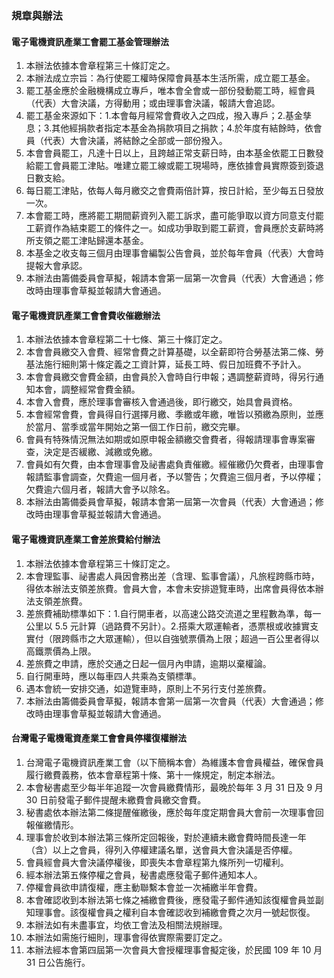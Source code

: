 ### 規章與辦法

#### 電子電機資訊產業工會罷工基金管理辦法

1. 本辦法依據本會章程第三十條訂定之。
2. 本辦法成立宗旨：為行使罷工權時保障會員基本生活所需，成立罷工基金。
3. 罷工基金應於金融機構成立專戶，唯本會全會或一部份發動罷工時，經會員（代表）大會決議，方得動用；或由理事會決議，報請大會追認。
4. 罷工基金來源如下：1.本會每月經常會費收入之四成，撥入專戶；2.基金孳息；3.其他經捐款者指定本基金為捐款項目之捐款；4.於年度有結餘時，依會員（代表）大會決議，將結餘之全部或一部份撥入。
5. 本會會員罷工，凡達十日以上，且跨越正常支薪日時，由本基金依罷工日數發給罷工會員罷工津貼。唯建立罷工線或罷工現場時，應依據會員實際簽到簽退日數支給。
6. 每日罷工津貼，依每人每月繳交之會費兩倍計算，按日計給，至少每五日發放一次。
7. 本會罷工時，應將罷工期間薪資列入罷工訴求，盡可能爭取以資方同意支付罷工薪資作為結束罷工的條件之一。如成功爭取到罷工薪資，會員應於支薪時將所支領之罷工津貼歸還本基金。
8. 本基金之收支每三個月由理事會編製公告會員，並於每年會員（代表）大會時提報大會承認。
9. 本辦法由籌備委員會草擬，報請本會第一屆第一次會員（代表）大會通過；修改時由理事會草擬並報請大會通過。

#### 電子電機資訊產業工會會費收催繳辦法

1. 本辦法依據本會章程第二十七條、第三十條訂定之。
2. 本會會員繳交入會費、經常會費之計算基礎，以全薪即符合勞基法第二條、勞基法施行細則第十條定義之工資計算，延長工時、假日加班費不予計入。
3. 本會會員繳交會費金額，由會員於入會時自行申報；遇調整薪資時，得另行通知本會，調整經常會費金額。
4. 本會入會費，應於理事會審核入會通過後，即行繳交，始具會員資格。
5. 本會經常會費，會員得自行選擇月繳、季繳或年繳，唯皆以預繳為原則，並應於當月、當季或當年開始之第一個工作日前，繳交完畢。
6. 會員有特殊情況無法如期或如原申報金額繳交會費者，得報請理事會專案審查，決定是否緩繳、減繳或免繳。
7. 會員如有欠費，由本會理事會及祕書處負責催繳。經催繳仍欠費者，由理事會報請監事會調查，欠費逾一個月者，予以警告；欠費逾三個月者，予以停權；欠費逾六個月者，報請大會予以除名。
8. 本辦法由籌備委員會草擬，報請本會第一屆第一次會員（代表）大會通過；修改時由理事會草擬並報請大會通過。

<div id="commuting-subsidy"></div>

#### 電子電機資訊產業工會差旅費給付辦法

1. 本辦法依據本會章程第三十條訂定之。
2. 本會理監事、祕書處人員因會務出差（含理、監事會議），凡旅程跨縣市時，得依本辦法支領差旅費。會員大會，本會未安排遊覽車時，出席會員得依本辦法支領差旅費。
3. 差旅費補助標準如下：1.自行開車者，以高速公路交流道之里程數為準，每一公里以 5.5 元計算（過路費不另計）。2.搭乘大眾運輸者，憑票根或收據實支實付（限跨縣市之大眾運輸），但以自強號票價為上限；超過一百公里者得以高鐵票價為上限。
4. 差旅費之申請，應於交通之日起一個月內申請，逾期以棄權論。
5. 自行開車時，應以每車四人共乘為支領標準。
6. 遇本會統一安排交通，如遊覽車時，原則上不另行支付差旅費。
7. 本辦法由籌備委員會草擬，報請本會第一屆第一次會員（代表）大會通過；修改時由理事會草擬並報請大會通過。

#### 台灣電子電機電資產業工會會員停權復權辦法

1. 台灣電子電機資訊產業工會（以下簡稱本會）為維護本會會員權益，確保會員履行繳費義務，依本會章程第十條、第十一條規定，制定本辦法。
2. 本會秘書處至少每半年追蹤一次會員繳費情形，最晚於每年 3 月 31 日及 9 月 30 日前發電子郵件提醒未繳費會員繳交會費。
3. 秘書處依本辦法第二條提醒催繳後，應於每年度定期會員大會前一次理事會回報催繳情形。
4. 理事會於收到本辦法第三條所定回報後，對於連續未繳會費時間長達一年（含）以上之會員，得列入停權建議名單，送會員大會決議是否停權。
5. 會員經會員大會決議停權後，即喪失本會章程第九條所列一切權利。
6. 經本辦法第五條停權之會員，秘書處應發電子郵件通知本人。
7. 停權會員欲申請復權，應主動聯繫本會並一次補繳半年會費。
8. 本會確認收到本辦法第七條之補繳會費後，應發電子郵件通知該復權會員並副知理事會。該復權會員之權利自本會確認收到補繳會費之次月一號起恢復。
9. 本辦法如有未盡事宜，均依工會法及相關法規辦理。
10. 本辦法如需施行細則，理事會得依實際需要訂定之。
11. 本辦法經本會第四屆第一次會員大會授權理事會擬定後，於民國 109 年 10 月 31 日公告施行。
